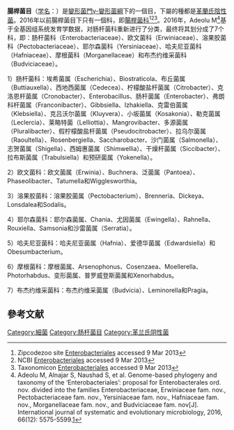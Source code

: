 {{AutoTaxobox
| image = Citrobacter freundii.jpg
| image caption = {{link-en|弗氏柠檬酸杆菌|Citrobacter freundii}}（''Citrobacter freundii''），腸桿菌目下的一個種
| taxon =Enterobacterales
| authority = Adeolu et al. 2016
| subdivision=*[[腸桿菌科|腸桿菌科]] Enterobacteriaceae
| synonyms={{taxon list
 |*Enterobacteriales |Garrity & Holt, 2001
 }}
}}

'''腸桿菌目'''（[[学名|学名]]：{{lang|la|Enterobacterales}}）是[[變形菌門|變形菌門]][[γ-變形菌綱|γ-變形菌綱]]下的一個目，下屬的種都是[[革蘭氏陰性菌|革蘭氏陰性菌]]。2016年以前腸桿菌目下只有一個科，即[[腸桿菌科|腸桿菌科]]<ref>Zipcodezoo site [http://zipcodezoo.com/Key/Bacteria/Enterobacteriales_Order.asp Enterobacteriales ] {{webarchive|url=https://web.archive.org/web/20140427071000/http://zipcodezoo.com/Key/Bacteria/Enterobacteriales_Order.asp |date=2014-04-27 }} accessed 9 Mar 2013</ref><ref>NCBI [http://www.ncbi.nlm.nih.gov/Taxonomy/Browser/wwwtax.cgi?mode=Undef&id=91347 Enterobacteriales ] {{Wayback|url=http://www.ncbi.nlm.nih.gov/Taxonomy/Browser/wwwtax.cgi?mode=Undef&id=91347 |date=20180817105815 }} accessed 9 Mar 2013</ref><ref>Taxonomicon [http://taxonomicon.taxonomy.nl/TaxonTree.aspx?id=111543 Enterobacteriales ] {{Wayback|url=http://taxonomicon.taxonomy.nl/TaxonTree.aspx?id=111543 |date=20160304035232 }} accessed 9 Mar 2013</ref>。2016年，Adeolu M<ref>Adeolu M, Alnajar S, Naushad S, et al. Genome-based phylogeny and taxonomy of the ‘Enterobacteriales’: proposal for Enterobacterales ord. nov. divided into the families Enterobacteriaceae, Erwiniaceae fam. nov., Pectobacteriaceae fam. nov., Yersiniaceae fam. nov., Hafniaceae fam. nov., Morganellaceae fam. nov., and Budviciaceae fam. nov[J]. International journal of systematic and evolutionary microbiology, 2016, 66(12): 5575-5599.[https://doi.org/10.1099/ijsem.0.001485]</ref>基于全基因组系统发育学数据，对肠杆菌科重新进行了分类，最终将其划分成了7个科，即：肠杆菌科（Enterobacteriaceae）、欧文菌科（Erwiniaceae）、溶果胶菌科（Pectobacteriaceae）、耶尔森菌科（Yersiniaceae）、哈夫尼亚菌科（Hafniaceae）、摩根菌科（Morganellaceae）和布杰约维采菌科（Budviciaceae）。

1）肠杆菌科：埃希菌属（Escherichia）、Biostraticola、布丘菌属（Buttiauxella）、西地西菌属（Cedecea）、柠檬酸盐杆菌属（Citrobacter）、克洛恩杆菌属（Cronobacter）、Enterobacillus、肠杆菌属（Enterobacter）、弗朗科杆菌属（Franconibacter）、Gibbsiella、Izhakiella、克雷伯菌属（Klebsiella）、克吕沃尔菌属（Kluyvera）、小坂菌属（Kosakonia）、勒克菌属（Leclercia）、莱略特菌（Lelliottia）、Mangrovibacter、多源菌属（Pluralibacter）、假柠檬酸盐杆菌属（Pseudocitrobacter）、拉乌尔菌属（Raoultella）、Rosenbergiella、Saccharobacter、沙门菌属（Salmonella）、志贺菌属（Shigella）、西姆惠菌属（Shimwellia）、干燥杆菌属（Siccibacter）、拉布斯菌属（Trabulsiella）和预研菌属（Yokenella）。

2）欧文菌科：欧文菌属（Erwinia）、Buchnera、泛菌属（Pantoea）、Phaseolibacter、Tatumella和Wigglesworthia。

3）溶果胶菌科：溶果胶菌属（Pectobacterium）、Brenneria、Dickeya、Lonsdalea和Sodalis。

4）耶尔森菌科：耶尔森菌属、Chania、尤因菌属（Ewingella）、Rahnella、Rouxiella、Samsonia和沙雷菌属（Serratia）。

5）哈夫尼亚菌科：哈夫尼亚菌属（Hafnia）、爱德华菌属（Edwardsiella）和Obesumbacterium。

6）摩根菌科：摩根菌属、Arsenophonus、Cosenzaea、Moellerella、Photorhabdus、变形菌属、普罗威登斯菌属和Xenorhabdus。

7）布杰约维采菌科：布杰约维采菌属（Budvicia）、Leminorella和Pragia。


==參考文献==
{{reflist}}

{{细菌分类}}
{{Gram-negative bacterial diseases}}
{{Portal bar|生物学}}
{{Taxonbar|from=Q6034931}}

[[Category:細菌|Category:細菌]]
[[Category:肠杆菌目|Category:肠杆菌目]]
[[Category:革兰氏阴性菌|Category:革兰氏阴性菌]]